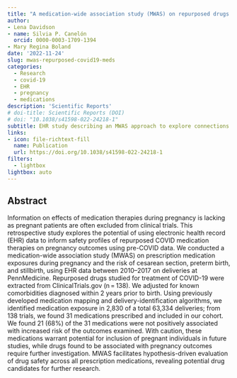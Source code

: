 ```yaml
---
title: "A medication-wide association study (MWAS) on repurposed drugs for COVID-19 with Pre-pandemic prescription medication exposure and pregnancy outcomes"
author: 
- Lena Davidson
- name: Silvia P. Canelón
  orcid: 0000-0003-1709-1394
- Mary Regina Boland
date: '2022-11-24'
slug: mwas-repurposed-covid19-meds 
categories:
  - Research 
  - covid-19
  - EHR
  - pregnancy
  - medications
description: 'Scientific Reports'
# doi-title: Scientific Reports (DOI)
# doi: "10.1038/s41598-022-24218-1"
subtitle: EHR study describing an MWAS approach to explore connections between exposure to repurposed COVID-19 prescription medications and the risk of cesarean section, preterm birth, and stillbirth
links:
- icon: file-richtext-fill
  name: Publication
  url: https://doi.org/10.1038/s41598-022-24218-1
filters:
  - lightbox
lightbox: auto 
---
```


## Abstract

Information on effects of medication therapies during pregnancy is lacking as pregnant patients are often excluded from clinical trials. This retrospective study explores the potential of using electronic health record (EHR) data to inform safety profiles of repurposed COVID medication therapies on pregnancy outcomes using pre-COVID data. We conducted a medication-wide association study (MWAS) on prescription medication exposures during pregnancy and the risk of cesarean section, preterm birth, and stillbirth, using EHR data between 2010–2017 on deliveries at PennMedicine. Repurposed drugs studied for treatment of COVID-19 were extracted from ClinicalTrials.gov (n = 138). We adjusted for known comorbidities diagnosed within 2 years prior to birth. Using previously developed medication mapping and delivery-identification algorithms, we identified medication exposure in 2,830 of a total 63,334 deliveries; from 138 trials, we found 31 medications prescribed and included in our cohort. We found 21 (68%) of the 31 medications were not positively associated with increased risk of the outcomes examined. With caution, these medications warrant potential for inclusion of pregnant individuals in future studies, while drugs found to be associated with pregnancy outcomes require further investigation. MWAS facilitates hypothesis-driven evaluation of drug safety across all prescription medications, revealing potential drug candidates for further research.